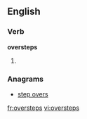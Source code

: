 ==English==

===Verb===
'''oversteps'''

# {{third-person singular of|[[overstep]]}}

===Anagrams===
* [[step overs#English|step overs]]

[[fr:oversteps]]
[[vi:oversteps]]